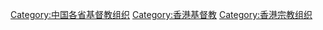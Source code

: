 [[Category:中国各省基督教组织|Category:中国各省基督教组织]]
[[Category:香港基督教|Category:香港基督教]]
[[Category:香港宗教组织|Category:香港宗教组织]]